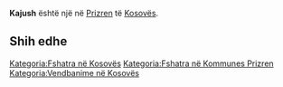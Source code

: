 {{Fshat në 
 | Emri                = Kajush
 | EmriAlt                = 
 | NAME_SHORT_FORM=      
 | NAME_GENERIC=      
 | NAME_SORT_NAME_RO=      KAJUSH
 | FULL_NAME_RO = Kajush
 | FULL_NAME_ND_RO=Kajush
 | SORT_NAME_RG=KAJUSH
 | FULL_NAME_RG=Kajush
 | FULL_NAME_ND_RG=Kajush
 | SRP_NAME_SHORT_FORM=      
 | SRP_NAME_GENERIC=      
 | SRP_NAME_SORT_NAME_RO=      
 | SRP_FULL_NAME_RO = 
 | SRP_FULL_NAME_ND_RO=
 | SRP_SORT_NAME_RG=
 | SRP_FULL_NAME_RG=
 | SRP_FULL_NAME_ND_RG=
 | Emri (Rasa dhanore) = 
 | Figura              = 
 | Shteti              = Kosovo
 | Komuna              = Prizren
 | Kodi postar         = 
 | Sipërfaqja          = 

 | Popullsia           = 

 | Regj. i popullsisë  = 
 | Dend. e popullsisë  = 
 | Faqja zyrtare       = 
 <!--- Koordinatat ----> 
 | Gjerësia            = 42.227222
 | Gjatësia            = 20.610556
 | Lartësia            = 
}}
'''Kajush''' është një [[]] në [[Prizren]] të [[Kosovës]].

<!-- == Gjeografia == -->
<!-- == Historia == -->
<!-- == Demografia == -->
== Shih edhe ==
{{Komuna Prizren}}
{{Kosovo-Administrata-Cung}}

[[Kategoria:Fshatra në Kosovës]]
[[Kategoria:Fshatra në Kommunes Prizren]]
[[Kategoria:Vendbanime në Kosovës]]